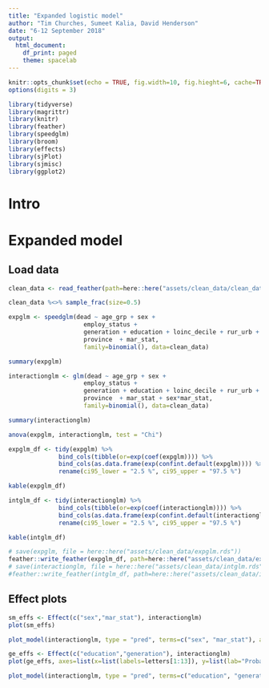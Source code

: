 ```yaml
---
title: "Expanded logistic model"
author: "Tim Churches, Sumeet Kalia, David Henderson"
date: "6-12 September 2018"
output:
  html_document:
    df_print: paged
    theme: spacelab
---
```


```r
knitr::opts_chunk$set(echo = TRUE, fig.width=10, fig.hieght=6, cache=TRUE)
options(digits = 3)

library(tidyverse)
library(magrittr)
library(knitr)
library(feather)
library(speedglm)
library(broom)
library(effects)
library(sjPlot)
library(sjmisc)
library(ggplot2)
```

# Intro

# Expanded model

## Load data

```r
clean_data <- read_feather(path=here::here("assets/clean_data/clean_data.feather"))
```

```r
clean_data %<>% sample_frac(size=0.5)
```

```r
expglm <- speedglm(dead ~ age_grp + sex +  
                     employ_status + 
                     generation + education + loinc_decile + rur_urb +
                     province  + mar_stat, 
                     family=binomial(), data=clean_data)

summary(expglm)
```

```r
interactionglm <- glm(dead ~ age_grp + sex +  
                     employ_status + 
                     generation + education + loinc_decile + rur_urb +
                     province  + mar_stat + sex*mar_stat, 
                     family=binomial(), data=clean_data)

summary(interactionglm)
```

```r
anova(expglm, interactionglm, test = "Chi")
```

```r

expglm_df <- tidy(expglm) %>%
              bind_cols(tibble(or=exp(coef(expglm)))) %>%
              bind_cols(as.data.frame(exp(confint.default(expglm)))) %>%
              rename(ci95_lower = "2.5 %", ci95_upper = "97.5 %")

kable(expglm_df)
```

```r
intglm_df <- tidy(interactionglm) %>%
              bind_cols(tibble(or=exp(coef(interactionglm)))) %>%
              bind_cols(as.data.frame(exp(confint.default(interactionglm)))) %>%
              rename(ci95_lower = "2.5 %", ci95_upper = "97.5 %")

kable(intglm_df)
```

```r
# save(expglm, file = here::here("assets/clean_data/expglm.rds"))
feather::write_feather(expglm_df, path=here::here("assets/clean_data/expglm_df.feather"))
# save(interactionglm, file = here::here("assets/clean_data/intglm.rds"))
#feather::write_feather(intglm_df, path=here::here("assets/clean_data/intglm_df.feather"))
```

## Effect plots

```r
sm_effs <- Effect(c("sex","mar_stat"), interactionglm)
plot(sm_effs)
```

```r
plot_model(interactionglm, type = "pred", terms=c("sex", "mar_stat"), axis.title=c("Sex", "Predicted probability of death"), title="Sex and Marital Status interaction", legend.title="Marital Status" )
```

```r
ge_effs <- Effect(c("education","generation"), interactionglm)
plot(ge_effs, axes=list(x=list(labels=letters[1:13]), y=list(lab="Probability of death")))
```

```r
plot_model(interactionglm, type = "pred", terms=c("education", "generation"), axis.title=c("Generation", "Predicted probability of death"), title="Education and Generation interaction", legend.title="Marital Status" )
```
